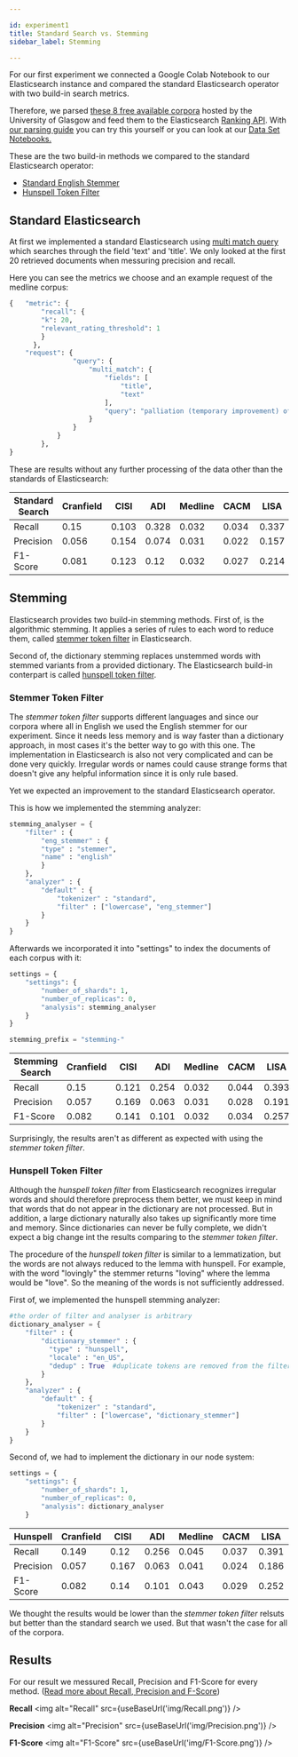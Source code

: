 ```yaml
---

id: experiment1
title: Standard Search vs. Stemming
sidebar_label: Stemming

---
```


For our first experiment we connected a Google Colab Notebook to our Elasticsearch instance and compared the standard Elasticsearch operator with two build-in search metrics.

Therefore, we parsed [these 8 free available corpora](http://ir.dcs.gla.ac.uk/resources/test_collections/) hosted by the University of Glasgow and feed them to the Elasticsearch [Ranking API](https://www.elastic.co/guide/en/elasticsearch/reference/current/search-rank-eval.html). With [our parsing guide](https://pragmalingu.de/docs/guides/how-to-parse) you can try this yourself or you can look at our [Data Set Notebooks.]()

These are the two build-in methods we compared to the standard Elasticsearch operator:

* [Standard English Stemmer](https://www.elastic.co/guide/en/elasticsearch/reference/current/analysis-stemmer-tokenfilter.html)
* [Hunspell Token Filter](https://www.elastic.co/guide/en/elasticsearch/reference/current/analysis-hunspell-tokenfilter.html)

## Standard Elasticsearch

At first we implemented a standard Elasticsearch using [multi match query](https://www.elastic.co/guide/en/elasticsearch/reference/current/query-dsl-simple-query-string-query.html) which searches through the field 'text' and 'title'. We only looked at the first 20 retrieved documents when messuring precision and recall. 

Here you can see the metrics we choose and an example request of the medline corpus:

```python
{   "metric": {
        "recall": {
        "k": 20,
        "relevant_rating_threshold": 1
        }
      },
    "request": {
                "query": {
                    "multi_match": {
                        "fields": [
                            "title",
                            "text"
                        ],
                        "query": "palliation (temporary improvement) of cancer patients by using drugs, x-ray, surgery."
                    }
                }
            }
        },
}
```

These are results without any further processing of the data other than the standards of Elasticsearch:

|  Standard Search |   Cranfield |   CISI |   ADI |   Medline |   CACM |   LISA |   Time |   NPL |
|------------------|-------------|--------|-------|-----------|--------|--------|--------|-------|
| Recall           |        0.15 |  0.103 | 0.328 |     0.032 |  0.034 |  0.337 |  0.772 | 0.233 |
| Precision        |       0.056 |  0.154 | 0.074 |     0.031 |  0.022 |  0.157 |  0.15  | 0.217 |
| F1-Score         |       0.081 |  0.123 | 0.12  |     0.032 |  0.027 |  0.214 |  0.251 | 0.225 |

## Stemming

Elasticsearch provides two build-in stemming methods. 
First of, is the algorithmic stemming. It applies a series of rules to each word to reduce them, called [stemmer token filter](https://www.elastic.co/guide/en/elasticsearch/reference/current/analysis-stemmer-tokenfilter.html) in Elasticsearch. 

Second of, the dictionary stemming replaces unstemmed words with stemmed variants from a provided dictionary. The Elasticsearch build-in conterpart is called [hunspell token filter](https://www.elastic.co/guide/en/elasticsearch/reference/current/analysis-hunspell-tokenfilter.html). 

### Stemmer Token Filter

The *stemmer token filter* supports different languages and since our corpora where all in English we used the English stemmer for our experiment.
Since it needs less memory and is way faster than a dictionary approach, in most cases it's the better way to go with this one. The implementation in Elasticsearch is also not very complicated and can be done very quickly.
Irregular words or names could cause strange forms that doesn't give any helpful information since it is only rule based.

Yet we expected an improvement to the standard Elasticsearch operator.

This is how we implemented the stemming analyzer:

```python
stemming_analyser = {
    "filter" : {
        "eng_stemmer" : {
        "type" : "stemmer",
        "name" : "english"
        }
    },
    "analyzer" : {
        "default" : {
            "tokenizer" : "standard",
            "filter" : ["lowercase", "eng_stemmer"]
        }
    }
}
```

Afterwards we incorporated it into "settings" to index the documents of each corpus with it:

```python
settings = {
    "settings": {
        "number_of_shards": 1,
        "number_of_replicas": 0,
        "analysis": stemming_analyser
    }
}

stemming_prefix = "stemming-"
```

| Stemming Search |   Cranfield |   CISI |   ADI |   Medline |   CACM |   LISA |   Time |   NPL |
|-----------------|-------------|--------|-------|-----------|--------|--------|--------|-------|
| Recall          |        0.15 |  0.121 | 0.254 |     0.032 |  0.044 |  0.393 |  0.78  | 0.285 |
| Precision       |       0.057 |  0.169 | 0.063 |     0.031 |  0.028 |  0.191 |  0.152 | 0.258 |
| F1-Score        |       0.082 |  0.141 | 0.101 |     0.032 |  0.034 |  0.257 |  0.255 | 0.271 |

Surprisingly, the results aren't as different as expected with using the *stemmer token filter*.

### Hunspell Token Filter

Although the *hunspell token filter* from Elasticsearch recognizes irregular words and should therefore preprocess them better, we must keep in mind that words that do not appear in the dictionary are not processed. But in addition, a large dictionary naturally also takes up significantly more time and memory.
Since dictionaries can never be fully complete, we didn't expect a big change int the results comparing to the *stemmer token filter*. 

The procedure of the *hunspell token filter* is similar to a lemmatization, but the words are not always reduced to the lemma with hunspell. For example, with the word "lovingly" the stemmer returns "loving" where the lemma would be "love". So the meaning of the words is not sufficiently addressed.

First of, we implemented the hunspell stemming analyzer:

```python
#the order of filter and analyser is arbitrary
dictionary_analyser = {
    "filter" : {
        "dictionary_stemmer" : {
          "type" : "hunspell",
          "locale" : "en_US",
          "dedup" : True  #duplicate tokens are removed from the filter’s output
        }
    },
    "analyzer" : {
        "default" : {
            "tokenizer" : "standard",
            "filter" : ["lowercase", "dictionary_stemmer"]
        }
    }
}
```
Second of, we had to implement the dictionary in our node system:

```python
settings = {
    "settings": {
        "number_of_shards": 1,
        "number_of_replicas": 0,
        "analysis": dictionary_analyser
    }
```

| Hunspell        |   Cranfield |   CISI |   ADI |   Medline |   CACM |   LISA |   Time |   NPL |
|-----------------|-------------|--------|-------|-----------|--------|--------|--------|-------|
| Recall          |       0.149 |  0.12  | 0.256 |     0.045 |  0.037 |  0.391 |  0.777 | 0.292 |
| Precision       |       0.057 |  0.167 | 0.063 |     0.041 |  0.024 |  0.186 |  0.151 | 0.258 |
| F1-Score        |       0.082 |  0.14  | 0.101 |     0.043 |  0.029 |  0.252 |  0.252 | 0.274 |

We thought the results would be lower than the *stemmer token filter* relsuts but better than the standard search we used.
But that wasn't the case for all of the corpora.

## Results

For our result we messured Recall, Precision and F1-Score for every method.
([Read more about Recall, Precision and F-Score](https://pragmalingu.de/docs/guides/basic-definitions))

**Recall**
<img alt="Recall" src={useBaseUrl('img/Recall.png')} />


**Precision**
<img alt="Precision" src={useBaseUrl('img/Precision.png')} />


**F1-Score**
<img alt="F1-Score" src={useBaseUrl('img/F1-Score.png')} />

